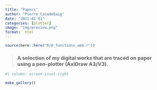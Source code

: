 ```yaml
---
title: "Papers"
author: "Pierre Casadebaig"
date: "2021-01-01"
categories: [plotter]
image: "img/preview.png"
format:  html
---
```


```r
source(here::here("R/0_functions_web.r"))
```


> ### A selection of my digital works that are traced on paper using a pen-plotter (AxiDraw A3/V3).

```r
#| column: screen-inset-right

make_gallery()

```



